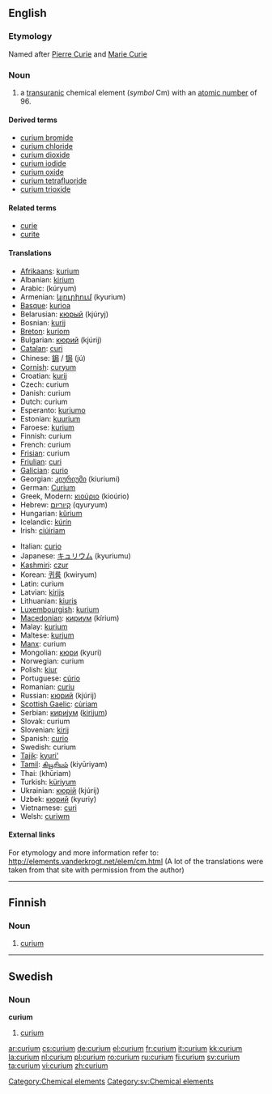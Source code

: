 {{see|Curium}}
==English==
{{elements|Cm|americium|Am|berkelium|Bk}}

===Etymology===
Named after [[w:Pierre Curie|Pierre Curie]] and [[w:Marie Curie|Marie Curie]]

===Noun===
{{en-noun|-}}
{{wikipedia}}

# a [[transuranic]] chemical element (''symbol'' Cm) with an [[atomic number]] of 96.

====Derived terms====
* [[curium bromide]]
* [[curium chloride]]
* [[curium dioxide]]
* [[curium iodide]]
* [[curium oxide]]
* [[curium tetrafluoride]]
* [[curium trioxide]]

====Related terms====
* [[curie]]
* [[curite]]

====Translations====
{{top}}
* [[Afrikaans]]: [[kurium]]
* Albanian: [[kirium]]
* Arabic: {{ARchar|[[كوريوم]]}} (kúryum) {{m}}
* Armenian: [[կյուրիում]] (kyurium)
* [[Basque]]: [[kurioa]]
* Belarusian: [[кюрый]] (kjúryj) {{m}}
* Bosnian: [[kurij]]
* [[Breton]]: [[kuriom]]
* Bulgarian: [[кюрий]] (kjúrij) {{m}}
* [[Catalan]]: [[curi]]
* Chinese: [[鋦]] / [[锔]] (jú)
* [[Cornish]]: [[curyum]]
* Croatian: [[kurij]]
* Czech: curium
* Danish: curium
* Dutch: curium {{n}}
* Esperanto: [[kuriumo]]
* Estonian: [[kuurium]]
* Faroese: [[kurium]]
* Finnish: curium
* French: curium {{m}}
* [[Frisian]]: curium
* [[Friulian]]: [[curi]]
* [[Galician]]: [[curio]]
* Georgian: [[კიურიუმი]] (kiuriumi)
* German: [[Curium]] {{n}}
* Greek, Modern: [[κιούριο]] (kioúrio) {{n}}
* Hebrew: [[קיוריום]] (qyuryum)
* Hungarian: [[kűrium]]
* Icelandic: [[kúrín]]
* Irish: [[ciúiriam]]
{{mid}}
* Italian: [[curio#Italian|curio]] {{m}}
* Japanese: [[キュリウム]] (kyuriumu)
* [[Kashmiri]]: [[czur]]
* Korean: [[퀴륨]] (kwiryum)
* Latin: curium
* Latvian: [[kirijs]]
* Lithuanian: [[kiuris]]
* [[Luxembourgish]]: [[kurium]]
* [[Macedonian]]: [[кириум]] (kírium) {{m}}
* Malay: [[kurium]]
* Maltese: [[kurjum]]
* [[Manx]]: curium
* Mongolian: [[кюри]] (kyuri)
* Norwegian: curium
* Polish: [[kiur]] {{m}}
* Portuguese: [[cúrio]] {{m}}
* Romanian: [[curiu]] {{n}}
* Russian: [[кюрий]] (kjúrij) {{m}}
* [[Scottish Gaelic]]: [[cùriam]]
* Serbian: [[кириjум]] ([[kirijum]]) {{m}}
* Slovak: curium
* Slovenian: [[kirij]]
* Spanish: [[curio#Spanish|curio]] {{m}}
* Swedish: curium
* [[Tajik]]: [[kyuri']]
* [[Tamil]]: [[கியூரியம்]] (kiyūriyam)
* Thai: {{THchar|[[คูเรียม]]}} (khūriam)
* Turkish: [[küriyum]]
* Ukrainian: [[кюрiй]] (kjúrij) {{m}}
* Uzbek: [[кюрий]] (kyuriy)
* Vietnamese: [[curi]]
* Welsh: [[curiwm]]
{{bottom}}

====External links====
For etymology and more information refer to:
http://elements.vanderkrogt.net/elem/cm.html
(A lot of the translations were taken from that site with permission from the author)

[[Category:Chemical elements]]

----

==Finnish==
{{wikipedia|lang=fi}}

===Noun===
{{fi-noun}}

# {{chemical element|lang=fi}} [[#English|curium]]

----

==Swedish==

===Noun===
{{sv-noun-unc-irreg-n|2=curiumet}}
'''curium''' {{n}}

# [[#English|curium]]

[[Category:sv:Chemical elements]]

[[ar:curium]]
[[cs:curium]]
[[de:curium]]
[[el:curium]]
[[fr:curium]]
[[it:curium]]
[[kk:curium]]
[[la:curium]]
[[nl:curium]]
[[pl:curium]]
[[ro:curium]]
[[ru:curium]]
[[fi:curium]]
[[sv:curium]]
[[ta:curium]]
[[vi:curium]]
[[zh:curium]]